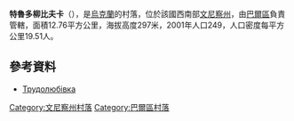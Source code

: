 {{coord|48|57|4|N|27|51|37|E|scale:30000|display=title}}

'''特魯多柳比夫卡'''（{{lang-uk|Трудолюбівка}}），是[[烏克蘭|烏克蘭]]的村落，位於該國西南部[[文尼察州|文尼察州]]，由[[巴爾區|巴爾區]]負責管轄，面積12.76平方公里，海拔高度297米，2001年人口249，人口密度每平方公里19.51人。

==參考資料==
* [http://w1.c1.rada.gov.ua/pls/z7503/A005?rdat1=01.04.2014&rf7571=1412 Трудолюбівка]

[[Category:文尼察州村落|Category:文尼察州村落]]
[[Category:巴爾區村落|Category:巴爾區村落]]


{{Vinnytsia-geo-stub}}